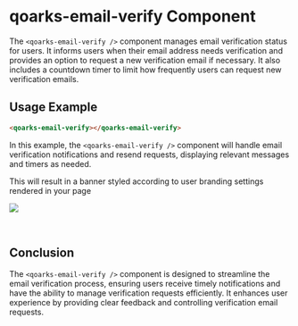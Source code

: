 # qoarks-email-verify Component


The `<qoarks-email-verify />` component manages email verification status for users. It informs users when their email address needs verification and provides an option to request a new verification email if necessary. It also includes a countdown timer to limit how frequently users can request new verification emails.

## Usage Example

```html copy
<qoarks-email-verify></qoarks-email-verify>
```

In this example, the `<qoarks-email-verify />` component will handle email verification notifications and resend requests, displaying relevant messages and timers as needed.

This will result in a banner styled according to user branding settings rendered in your page

![](../../public/email_banner.png)

<br />

## Conclusion
The `<qoarks-email-verify />` component is designed to streamline the email verification process, ensuring users receive timely notifications and have the ability to manage verification requests efficiently. It enhances user experience by providing clear feedback and controlling verification email requests.